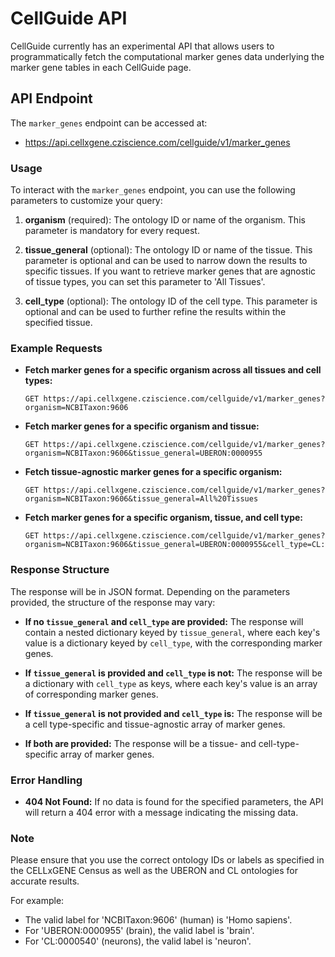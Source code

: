 # CellGuide API

CellGuide currently has an experimental API that allows users to programmatically fetch the computational marker genes data underlying the marker gene tables in each CellGuide page.

## API Endpoint

The `marker_genes` endpoint can be accessed at:

- https://api.cellxgene.cziscience.com/cellguide/v1/marker_genes

### Usage

To interact with the `marker_genes` endpoint, you can use the following parameters to customize your query:

1. **organism** (required): The ontology ID or name of the organism. This parameter is mandatory for every request.

2. **tissue_general** (optional): The ontology ID or name of the tissue. This parameter is optional and can be used to narrow down the results to specific tissues. If you want to retrieve marker genes that are agnostic of tissue types, you can set this parameter to 'All Tissues'.

3. **cell_type** (optional): The ontology ID of the cell type. This parameter is optional and can be used to further refine the results within the specified tissue.

### Example Requests

- **Fetch marker genes for a specific organism across all tissues and cell types:**

  ```
  GET https://api.cellxgene.cziscience.com/cellguide/v1/marker_genes?organism=NCBITaxon:9606
  ```

- **Fetch marker genes for a specific organism and tissue:**

  ```
  GET https://api.cellxgene.cziscience.com/cellguide/v1/marker_genes?organism=NCBITaxon:9606&tissue_general=UBERON:0000955
  ```

- **Fetch tissue-agnostic marker genes for a specific organism:**

  ```
  GET https://api.cellxgene.cziscience.com/cellguide/v1/marker_genes?organism=NCBITaxon:9606&tissue_general=All%20Tissues
  ```

- **Fetch marker genes for a specific organism, tissue, and cell type:**
  ```
  GET https://api.cellxgene.cziscience.com/cellguide/v1/marker_genes?organism=NCBITaxon:9606&tissue_general=UBERON:0000955&cell_type=CL:0000540
  ```

### Response Structure

The response will be in JSON format. Depending on the parameters provided, the structure of the response may vary:

- **If no `tissue_general` and `cell_type` are provided:** The response will contain a nested dictionary keyed by `tissue_general`, where each key's value is a dictionary keyed by `cell_type`, with the corresponding marker genes.

- **If `tissue_general` is provided and `cell_type` is not:** The response will be a dictionary with `cell_type` as keys, where each key's value is an array of corresponding marker genes.

- **If `tissue_general` is not provided and `cell_type` is:** The response will be a cell type-specific and tissue-agnostic array of marker genes.

- **If both are provided:** The response will be a tissue- and cell-type-specific array of marker genes.

### Error Handling

- **404 Not Found:** If no data is found for the specified parameters, the API will return a 404 error with a message indicating the missing data.

### Note

Please ensure that you use the correct ontology IDs or labels as specified in the CELLxGENE Census as well as the UBERON and CL ontologies for accurate results.

For example:

- The valid label for 'NCBITaxon:9606' (human) is 'Homo sapiens'.
- For 'UBERON:0000955' (brain), the valid label is 'brain'.
- For 'CL:0000540' (neurons), the valid label is 'neuron'.
